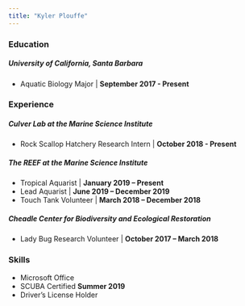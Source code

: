 ```yaml
---
title: "Kyler Plouffe"
---
```


### Education
##### University of California, Santa Barbara 
  - Aquatic Biology Major | **September 2017 - Present**

### Experience  
##### Culver Lab at the Marine Science Institute
  - Rock Scallop Hatchery Research Intern | **October 2018 - Present**
  
##### The REEF at the Marine Science Institute
  - Tropical Aquarist | **January 2019 – Present**
  - Lead Aquarist | **June 2019 – December 2019**
  - Touch Tank Volunteer | **March 2018 – December 2018**
  
##### Cheadle Center for Biodiversity and Ecological Restoration
  - Lady Bug Research Volunteer | **October 2017 – March 2018**
  
### Skills
- Microsoft Office
- SCUBA Certified **Summer 2019**
- Driver's License Holder